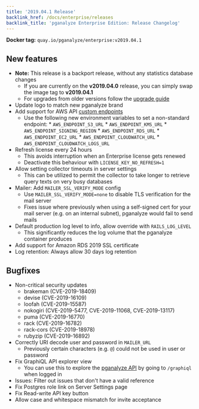 ```yaml
---
title: '2019.04.1 Release'
backlink_href: /docs/enterprise/releases
backlink_title: 'pganalyze Enterprise Edition: Release Changelog'
---
```


**Docker tag:** `quay.io/pganalyze/enterprise:v2019.04.1`

## New features

* **Note:** This release is a backport release, without any statistics database changes
  * If you are currently on the **v2019.04.0** release, you can simply swap the image tag to **v2019.04.1**
  * For upgrades from older versions follow the [upgrade guide](/docs/enterprise/upgrade)
* Update logo to match new pganalyze brand
* Add support for AWS API [custom endpoints](https://docs.aws.amazon.com/general/latest/gr/rande.html)
  * Use the following new environment variables to set a non-standard endpoint:
        * `AWS_ENDPOINT_S3_URL`
        * `AWS_ENDPOINT_KMS_URL`
        * `AWS_ENDPOINT_SIGNING_REGION`
        * `AWS_ENDPOINT_RDS_URL`
        * `AWS_ENDPOINT_EC2_URL`
        * `AWS_ENDPOINT_CLOUDWATCH_URL`
        * `AWS_ENDPOINT_CLOUDWATCH_LOGS_URL`
* Refresh license every 24 hours
  * This avoids interruption when an Enterprise license gets renewed
  * Deactivate this behaviour with `LICENSE_KEY_NO_REFRESH=1`
* Allow setting collector timeouts in server settings
  * This can be utilized to permit the collector to take longer to retrieve query texts on very busy databases
* Mailer: Add `MAILER_SSL_VERIFY_MODE` config
  * Use `MAILER_SSL_VERIFY_MODE=none` to disable TLS verification for the mail server
  * Fixes issue where previously when using a self-signed cert for your mail server (e.g. on an internal
    subnet), pganalyze would fail to send mails
* Default production log level to info, allow override with `RAILS_LOG_LEVEL`
  * This significantly reduces the log volume that the pganalyze container produces
* Add support for Amazon RDS 2019 SSL certificate
* Log retention: Always allow 30 days log retention

## Bugfixes

* Non-critical security updates
    - brakeman (CVE-2019-18409)
    - devise (CVE-2019-16109)
    - loofah (CVE-2019-15587)
    - nokogiri (CVE-2019-5477, CVE-2019-11068, CVE-2019-13117)
    - puma (CVE-2019-16770)
    - rack (CVE-2019-16782)
    - rack-cors (CVE-2019-18978)
    - rubyzip (CVE-2019-16892)
* Correctly URI decode user and password in `MAILER_URL`
  * Previously certain characters (e.g. `@`) could not be used in user or password
* Fix GraphiQL API explorer view
  * You can use this to explore the [pganalyze API](/docs/api) by going
    to `/graphiql` when logged in
* Issues: Filter out issues that don't have a valid reference
* Fix Postgres role link on Server Settings page
* Fix Read-write API key button
* Allow case and whitespace mismatch for invite acceptance